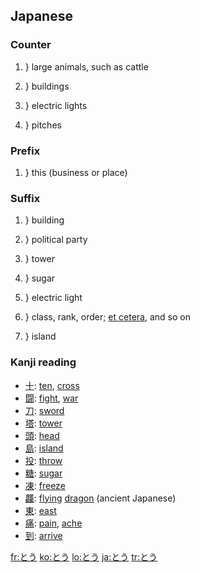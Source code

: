 ==Japanese==

===Counter===
{{ja-pos|h|counter|rom=-tō}}

# {{ja-def|頭}}} large animals, such as cattle
# {{ja-def|棟}}} buildings
# {{ja-def|灯|燈}}} electric lights
# {{ja-def|投}}} {{context|baseball|lang=ja}} pitches

===Prefix===
{{ja-pos|h|prefix|rom=tō-|kanji=当}}

# {{ja-def|当}}} this (business or place)

===Suffix===
{{ja-pos|h|suffix|rom=-tō|hidx=とう}}

# {{ja-def|棟}}} building
# {{ja-def|党}}} political party
# {{ja-def|塔}}} tower
# {{ja-def|糖}}} sugar
# {{ja-def|灯|燈}}} electric light
# {{ja-def|等}}} class, rank, order; [[et cetera]], and so on
# {{ja-def|島}}} island

===Kanji reading===
{{ja-kanji reading|rom=tō}}

* [[十]]: [[ten]], [[cross]]
* [[闘]]: [[fight]], [[war]]
* [[刀]]: [[sword]]
* [[塔]]: [[tower]]
* [[頭]]: [[head]]
* [[島]]: [[island]]
* [[投]]: [[throw]]
* [[糖]]: [[sugar]]
* [[凍]]: [[freeze]]
* [[龘]]: [[flying]] [[dragon]] (ancient Japanese)
* [[東]]: [[east]]
* [[痛]]: [[pain]], [[ache]]
* [[到]]: [[arrive]]

[[fr:とう]]
[[ko:とう]]
[[lo:とう]]
[[ja:とう]]
[[tr:とう]]